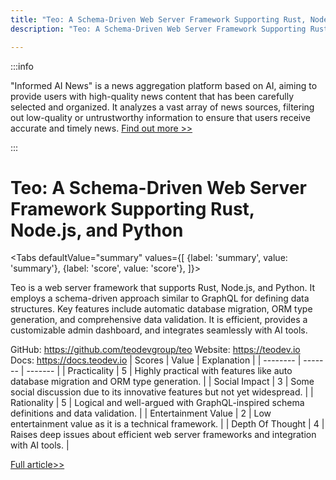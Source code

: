 ```yaml
---
title: "Teo: A Schema-Driven Web Server Framework Supporting Rust, Node.js, and Python"
description: "Teo: A Schema-Driven Web Server Framework Supporting Rust, Node.js, and Python"

---
```



:::info

"Informed AI News" is a news aggregation platform based on AI, aiming to provide users with high-quality news content that has been carefully selected and organized. It analyzes a vast array of news sources, filtering out low-quality or untrustworthy information to ensure that users receive accurate and timely news.  [Find out more >>](/)

:::

# Teo: A Schema-Driven Web Server Framework Supporting Rust, Node.js, and Python


<Tabs
	defaultValue="summary"
	values={[
	{label: 'summary', value: 'summary'},
	{label: 'score', value: 'score'},
]}>
<TabItem value="summary">


Teo is a web server framework that supports Rust, Node.js, and Python. It employs a schema-driven approach similar to GraphQL for defining data structures. Key features include automatic database migration, ORM type generation, and comprehensive data validation. It is efficient, provides a customizable admin dashboard, and integrates seamlessly with AI tools.

GitHub: https://github.com/teodevgroup/teo
Website: https://teodev.io
Docs: https://docs.teodev.io
</TabItem>
<TabItem value="score">
	| Scores     | Value   | Explanation |
	| -------- | ------- | ------- |
	| Practicality  | 5    | Highly practical with features like auto database migration and ORM type generation.    |
	| Social Impact | 3     | Some social discussion due to its innovative features but not yet widespread.    |
	| Rationality    | 5    | Logical and well-argued with GraphQL-inspired schema definitions and data validation.    |
	| Entertainment Value    | 2    | Low entertainment value as it is a technical framework.    |
	| Depth Of Thought    | 4    | Raises deep issues about efficient web server frameworks and integration with AI tools.    |
</TabItem>
</Tabs>

[Full article>>](https://github.com/ruanyf/weekly/issues/4615)
